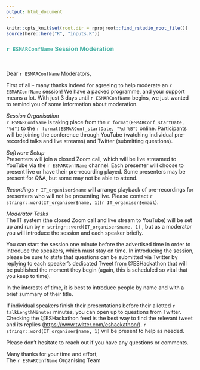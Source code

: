 ```yaml
---
output: html_document
---
```

``` r
knitr::opts_knit$set(root.dir = rprojroot::find_rstudio_root_file())
source(here::here("R", "inputs.R"))
```
### <span style="color: #4fb4a8;">`r ESMARConfName` Session Moderation</span>  
<br>

Dear `r ESMARConfName` Moderators,  

First of all - many thanks indeed for agreeing to help moderate an `r ESMARConfName` session!  We have a packed programme, and your support means a lot. With just 3 days until `r ESMARConfName` begins, we just wanted to remind you of some information about moderation.  

<em>Session Organisation</em>  
`r ESMARConfName` is taking place from the `r format(ESMARConf_startDate, "%d")` to the `r format(ESMARConf_startDate, "%d %B")` online. Participants will be joining the conference through YouTube (watching individual pre-recorded talks and live streams) and Twitter (submitting questions).  

<em>Software Setup</em>  
Presenters will join a closed Zoom call, which will be live streamed to YouTube via the `r ESMARConfName` channel. Each presenter will choose to present live or have their pre-recording played. Some presenters may be present for Q&A, but some may not be able to attend.  

<em>Recordings</em>
`r IT_organiser$name` will arrange playback of pre-recordings for presenters who will not be presenting live. Please contact `r stringr::word(IT_organiser$name, 1)`(`r IT_organiser$email`).  

<em>Moderator Tasks</em>  
The IT system (the closed Zoom call and live stream to YouTube) will be set up and run by `r stringr::word(IT_organiser$name, 1)` , but as a moderator you will introduce the session and each speaker briefly.  

You can start the session one minute before the advertised time in order to introduce the speakers, which must stay on time. In introducing the session, please be sure to state that questions can be submitted via Twitter by replying to each speaker’s dedicated Tweet from @ESHackathon that will be published the moment they begin (again, this is scheduled so vital that you keep to time).  

In the interests of time, it is best to introduce people by name and with a brief summary of their title.  

If individual speakers finish their presentations before their allotted `r talkLengthMinutes` minutes, you can open up to questions from Twitter. Checking the @ESHackathon feed is the best way to find the relevant tweet and its replies (<a href="https://www.twitter.com/eshackathon/">https://www.twitter.com/eshackathon/</a>). `r stringr::word(IT_organiser$name, 1)` will be present to help as needed.  

Please don't hesitate to reach out if you have any questions or comments.  

Many thanks for your time and effort,  
The `r ESMARConfName` Organising Team